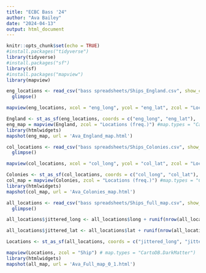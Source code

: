 ---
title: "ECBC Bass '24"
author: "Ava Bailey"
date: "2024-04-13"
output: html_document
---

```{r setup, include=FALSE}
knitr::opts_chunk$set(echo = TRUE)
#install.packages("tidyverse")
library(tidyverse)
#install.packages("sf")
library(sf)
#install.packages("mapview")
library(mapview)
```

```{r}
eng_locations <- read_csv("bass spreadsheets/Ships_England.csv", show_col_types = FALSE) |>
  glimpse()
```

```{r}
mapview(eng_locations, xcol = "eng_long", ycol = "eng_lat", zcol = "Locations (freq.)", crs = 4269, grid = FALSE)

England <- st_as_sf(eng_locations, coords = c("eng_long", "eng_lat"),  crs = 4326)
eng_map = mapview(England, zcol = "Locations (freq.)") #map.types = "CartoDB.DarkMatter")
library(htmlwidgets)
mapshot(eng_map, url = 'Ava_England_map.html')
```

```{r}
col_locations <- read_csv("bass spreadsheets/Ships_Colonies.csv", show_col_types = FALSE) |>
  glimpse()
```

```{r}
mapview(col_locations, xcol = "col_long", ycol = "col_lat", zcol = "Locations (freq.)", crs = 4269, grid = FALSE)

Colonies <- st_as_sf(col_locations, coords = c("col_long", "col_lat"), crs = 4326)
col_map = mapview(Colonies, zcol = "Locations (freq.)") #map.types = "CartoDB.DarkMatter") 
library(htmlwidgets)
mapshot(col_map, url = 'Ava_Colonies_map.html')
```

```{r}
all_locations <- read_csv("bass spreadsheets/Ships_full_map.csv", show_col_types = FALSE) |>
  glimpse()
```

```{r}
all_locations$jittered_long <- all_locations$long + runif(nrow(all_locations), min = -0.1, max = 0.1)

all_locations$jittered_lat <- all_locations$lat + runif(nrow(all_locations), min = -0.1, max = 0.1)

Locations <- st_as_sf(all_locations, coords = c("jittered_long", "jittered_lat"), crs = 4326)

mapview(Locations, zcol = "Ship") # map.types = "CartoDB.DarkMatter") 
library(htmlwidgets)
mapshot(all_map, url = 'Ava_Full_map_0_1.html')
```